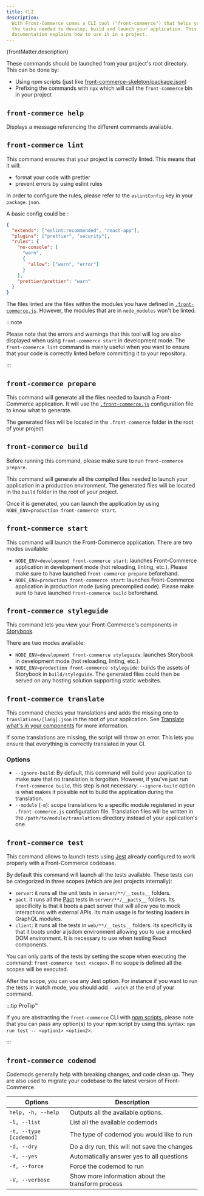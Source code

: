 ```yaml
---
title: CLI
description:
  With Front-Commerce comes a CLI tool ("front-commerce") that helps you launch
  the tasks needed to develop, build and launch your application. This reference
  documentation explains how to use it in a project.
---
```


<p>{frontMatter.description}</p>

These commands should be launched from your project's root directory. This can
be done by:

- Using npm scripts (just like
  [front-commerce-skeleton/package.json](https://gitlab.blackswift.cloud/front-commerce/front-commerce-skeleton/blob/main/package.json#L7))
- Prefixing the commands with `npx` which will call the `front-commerce` bin in
  your project

## `front-commerce help`

Displays a message referencing the different commands available.

## `front-commerce lint`

This command ensures that your project is correctly linted. This means that it
will:

- format your code with prettier
- prevent errors by using eslint rules

In order to configure the rules, please refer to the `eslintConfig` key in your
`package.json`.

A basic config could be :

```json
{
  "extends": ["eslint:recommended", "react-app"],
  "plugins": ["prettier", "security"],
  "rules": {
    "no-console": [
      "warn",
      {
        "allow": ["warn", "error"]
      }
    ],
    "prettier/prettier": "warn"
  }
}
```

The files linted are the files within the modules you have defined in
[`.front-commerce.js`](/docs/reference/front-commerce-js). However, the modules
that are in `node_modules` won't be linted.

:::note

Please note that the errors and warnings that this tool will log are also
displayed when using `front-commerce start` in development mode. The
`front-commerce lint` command is mainly useful when you want to ensure that your
code is correctly linted before committing it to your repository.

:::

## `front-commerce prepare`

This command will generate all the files needed to launch a Front-Commerce
application. It will use the
[`.front-commerce.js`](/docs/reference/front-commerce-js) configuration file to
know what to generate.

The generated files will be located in the `.front-commerce` folder in the root
of your project.

## `front-commerce build`

Before running this command, please make sure to run `front-commerce prepare`.

This command will generate all the compiled files needed to launch your
application in a production environment. The generated files will be located in
the `build` folder in the root of your project.

Once it is generated, you can launch the application by using
`NODE_ENV=production front-commerce start`.

## `front-commerce start`

This command will launch the Front-Commerce application. There are two modes
available:

- `NODE_ENV=development front-commerce start`: launches Front-Commerce
  application in development mode (hot reloading, linting, etc.). Please make
  sure to have launched `front-commerce prepare` beforehand.
- `NODE_ENV=production front-commerce start`: launches Front-Commerce
  application in production mode (using precompiled code). Please make sure to
  have launched `front-commerce build` beforehand.

## `front-commerce styleguide`

This command lets you view your Front-Commerce's components in
[Storybook](https://storybook.js.org/).

There are two modes available:

- `NODE_ENV=development front-commerce styleguide`: launches Storybook in
  development mode (hot reloading, linting, etc.).
- `NODE_ENV=production front-commerce styleguide`: builds the assets of
  Storybook in `build/styleguide`. The generated files could then be served on
  any hosting solution supporting static websites.

## `front-commerce translate`

This command checks your translations and adds the missing one to
`translations/[lang].json` in the root of your application. See
[Translate what's in your components](/docs/advanced/theme/translations#translate-what’s-in-your-components)
for more information.

If some translations are missing, the script will throw an error. This lets you
ensure that everything is correctly translated in your CI.

### Options

- `--ignore-build`: By default, this command will build your application to make
  sure that no translation is forgotten. However, if you've just run
  `front-commerce build`, this step is not necessary. `--ignore-build` option is
  what makes it possible not to build the application during the translation.
- `--module` (`-m`): scope translations to a specific module registered in your
  `.front-commerce.js` configuration file. Translation files will be written in
  the `/path/to/module/translations` directory instead of your application's
  one.

## `front-commerce test`

This command allows to launch tests using [Jest](https://jestjs.io/) already
configured to work properly with a Front-Commerce codebase.

By default this command will launch all the tests available. These tests can be
categorized in three scopes (which are jest projects internally):

- `server`: it runs all the unit tests in `server/**/__tests__` folders.
- `pact`: it runs all the [Pact](https://docs.pact.io/) tests in
  `server/**/__pacts__` folders. Its specificity is that it boots a pact server
  that will allow you to mock interactions with external APIs. Its main usage is
  for testing loaders in GraphQL modules.
- `client`: it runs all the tests in `web/**/__tests__` folders. Its specificity
  is that it boots under a jsdom environment allowing you to use a mocked DOM
  environment. It is necessary to use when testing React components.

You can only parts of the tests by setting the scope when executing the command:
`front-commerce test <scope>`. If no scope is defined all the scopes will be
executed.

After the scope, you can use any Jest option. For instance if you want to run
the tests in watch mode, you should add `--watch` at the end of your command.

:::tip ProTip™

If you are abstracting the `front-commerce` CLI with
[npm scripts](https://docs.npmjs.com/misc/scripts), please note that you can
pass any option(s) to your npm script by using this syntax:
`npm run test -- <option1> <option2>`.

:::

## `front-commerce codemod`

Codemods generally help with breaking changes, and code clean up. They are also
used to migrate your codebase to the latest version of Front-Commerce.

| Options                | Description                                       |
| ---------------------- | ------------------------------------------------- |
| `help, -h, --help`     | Outputs all the available options.                |
| `-l, --list`           | List all the available codemods                   |
| `-t, --type [codemod]` | The type of codemod you would like to run         |
| `-d, --dry`            | Do a dry run, this will not save the changes      |
| `-Y, --yes`            | Automatically answer yes to all questions         |
| `-f, --force`          | Force the codemod to run                          |
| `-V, --verbose`        | Show more information about the transform process |
